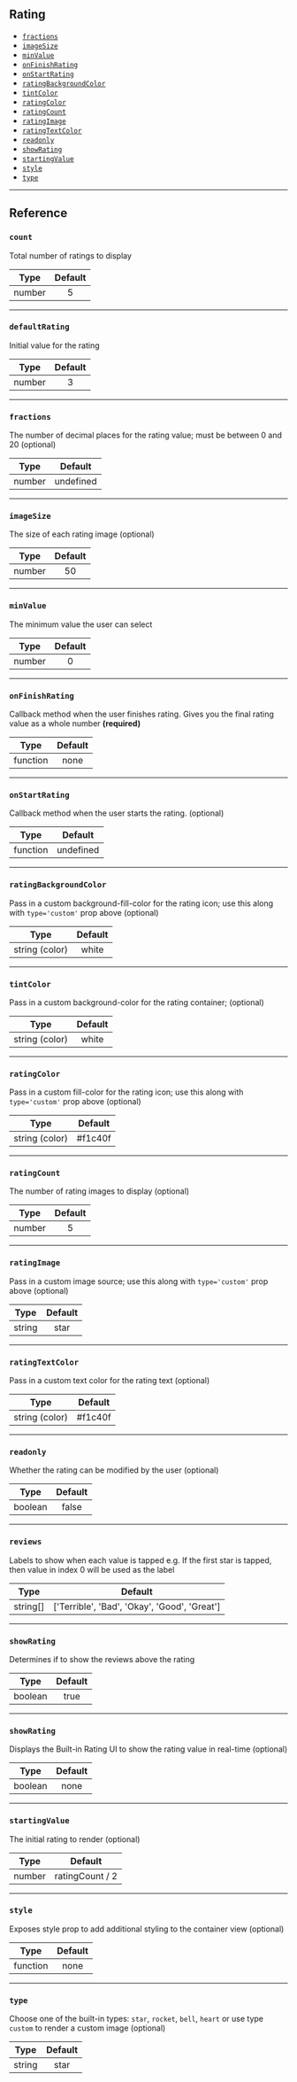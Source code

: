 ## Rating

- [`fractions`](#fractions)
- [`imageSize`](#imagesize)
- [`minValue`](#minValue)
- [`onFinishRating`](#onfinishrating)
- [`onStartRating`](#onstartrating)
- [`ratingBackgroundColor`](#ratingbackgroundcolor)
- [`tintColor`](#tintColor)
- [`ratingColor`](#ratingcolor)
- [`ratingCount`](#ratingcount)
- [`ratingImage`](#ratingimage)
- [`ratingTextColor`](#ratingtextcolor)
- [`readonly`](#readonly)
- [`showRating`](#showrating)
- [`startingValue`](#startingvalue)
- [`style`](#style)
- [`type`](#type)

---

## Reference

### `count`

Total number of ratings to display

|  Type  | Default |
| :----: | :-----: |
| number |    5    |

---

### `defaultRating`

Initial value for the rating

|  Type  | Default |
| :----: | :-----: |
| number |    3    |

---

### `fractions`

The number of decimal places for the rating value; must be between 0 and 20
(optional)

|  Type  |  Default  |
| :----: | :-------: |
| number | undefined |

---

### `imageSize`

The size of each rating image (optional)

|  Type  | Default |
| :----: | :-----: |
| number |   50    |

---

### `minValue`

The minimum value the user can select

|  Type  | Default |
| :----: | :-----: |
| number |    0    |

---

### `onFinishRating`

Callback method when the user finishes rating. Gives you the final rating value
as a whole number **(required)**

|   Type   | Default |
| :------: | :-----: |
| function |  none   |

---

### `onStartRating`

Callback method when the user starts the rating. (optional)

|   Type   |  Default  |
| :------: | :-------: |
| function | undefined |

---

### `ratingBackgroundColor`

Pass in a custom background-fill-color for the rating icon; use this along with
`type='custom'` prop above (optional)

|      Type      | Default |
| :------------: | :-----: |
| string (color) |  white  |

---

### `tintColor`

Pass in a custom background-color for the rating container; (optional)

|      Type      | Default |
| :------------: | :-----: |
| string (color) |  white  |

---

### `ratingColor`

Pass in a custom fill-color for the rating icon; use this along with
`type='custom'` prop above (optional)

|      Type      | Default |
| :------------: | :-----: |
| string (color) | #f1c40f |

---

### `ratingCount`

The number of rating images to display (optional)

|  Type  | Default |
| :----: | :-----: |
| number |    5    |

---

### `ratingImage`

Pass in a custom image source; use this along with `type='custom'` prop above
(optional)

|  Type  | Default |
| :----: | :-----: |
| string |  star   |

---

### `ratingTextColor`

Pass in a custom text color for the rating text (optional)

|      Type      | Default |
| :------------: | :-----: |
| string (color) | #f1c40f |

---

### `readonly`

Whether the rating can be modified by the user (optional)

|  Type   | Default |
| :-----: | :-----: |
| boolean |  false  |

---

### `reviews`

Labels to show when each value is tapped
e.g. If the first star is tapped, then value in index 0 will be used as the label

|   Type   |                   Default                    |
| :------: | :------------------------------------------: |
| string[] | ['Terrible', 'Bad', 'Okay', 'Good', 'Great'] |

---

### `showRating`

Determines if to show the reviews above the rating

|  Type   | Default |
| :-----: | :-----: |
| boolean |  true   |

---

### `showRating`

Displays the Built-in Rating UI to show the rating value in real-time (optional)

|  Type   | Default |
| :-----: | :-----: |
| boolean |  none   |

---

### `startingValue`

The initial rating to render (optional)

|  Type  |     Default     |
| :----: | :-------------: |
| number | ratingCount / 2 |

---

### `style`

Exposes style prop to add additional styling to the container view (optional)

|   Type   | Default |
| :------: | :-----: |
| function |  none   |

---

### `type`

Choose one of the built-in types: `star`, `rocket`, `bell`, `heart` or use type
`custom` to render a custom image (optional)

|  Type  | Default |
| :----: | :-----: |
| string |  star   |
